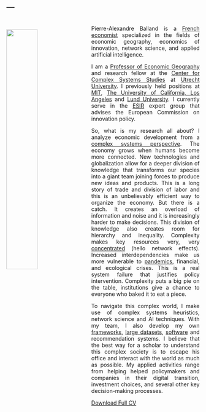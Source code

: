---
---

<link rel="stylesheet" href="styles.css" type="text/css">

<img src="images/pierre-alexandre-balland-full.jpg" style="width:40%; border:0px solid; margin-right: 20px ; margin-top: 28.5px; margin-bottom: 0px" align="left">

<style>
body {
text-align: justify}
</style>

<br>
Pierre-Alexandre Balland is a [French economist](https://scholar.google.com/citations?user=ORZg_McAAAAJ&hl=en&oi=ao) specialized in the fields of economic geography, economics of innovation, network science, and applied artificial intelligence. 

I am a [Professor of Economic Geography](https://www.uu.nl/staff/PMABalland/Profile) and research fellow at the [Center for Complex Systems Studies](https://www.uu.nl/en/research/centre-for-complex-systems-studies-ccss) at [Utrecht University](https://www.uu.nl/en). I previously held positions at [MIT](https://www.media.mit.edu/people/balland/overview/), [The University of California, Los Angeles](https://www.ucla.edu/) and [Lund University](https://www.lunduniversity.lu.se/). I currently serve in the [ESIR](https://ec.europa.eu/info/research-and-innovation/strategy/support-policy-making/support-eu-research-and-innovation-policy-making/esir_en) expert group that advises the European Commission on innovation policy.  

So, what is my research all about? I analyze economic development from a [complex systems perspective](https://www.paballand.com/writing). The economy grows when humans become more connected. New technologies and globalization allow for a deeper division of knowledge that transforms our species into a giant team joining forces to produce new ideas and products. This is a long story of trade and division of labor and this is an unbelievably efficient way to organize the economy. But there is a catch. It creates an overload of information and noise and it is increasingly harder to make decisions. This division of knowledge also creates room for hierarchy and inequality. Complexity makes key resources very, very [concentrated](https://www.nature.com/articles/s41562-019-0803-3) (hello network effects). Increased interdependencies make us more vulnerable to [pandemics](https://www.youtube.com/watch?v=C0YMLBT16n4), financial, and ecological crises. This is a real system failure that justifies policy intervention. Complexity puts a big pie on the table, institutions give a chance to everyone who baked it to eat a piece.    

To navigate this complex world, I make use of complex systems heuristics, network science and AI techniques. With my team, I also develop my own [frameworks](https://www.tandfonline.com/doi/full/10.1080/00343404.2018.1437900), [large datasets](https://dataverse.harvard.edu/dataset.xhtml?persistentId=doi:10.7910/DVN/BPC15W), [software](https://rdrr.io/github/PABalland/EconGeo/) and recommendation systems. I believe that the best way for a scholar to understand this complex society is to escape his office and interact with the world as much as possible. My applied activities range from helping helped policymakers and companies in their digital transition, investment choices, and several other key decision-making processes.  

[Download Full CV](https://www.paballand.com/cv.pdf)

